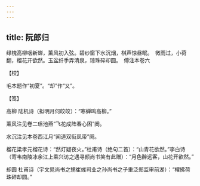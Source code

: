 ```yaml
---
---
---
```

title: 阮郎归
---







绿槐高柳咽新蝉，薰风初入弦。碧纱窗下水沉烟，棋声惊昼眠。　微雨过，小荷翻，榴花开欲然。玉盆纤手弄清泉，琼珠碎却圆。　傅注本卷六





【校】


毛本题作“初夏”。“却”作“又”。





【笺】


高柳 陆机诗（拟明月何皎皎）：“寒蝉鸣高柳。”

薰风注见卷二瑶池燕“飞花成阵春心困”阕。

水沉注见本卷西江月“闻道双衔凤带”阕。

榴花梁孝元榴花诗：“然灯疑夜火。”杜甫诗（绝句二首）：“山青花欲然。”李白诗（寄韦南陵冰余江上乘兴访之遇寻颜尚书笑有此赠）：“月色醉远客，山花开欲然。”

却圆 杜甫诗（宇文晁尚书之甥崔彧司业之孙尚书之子重泛郑监审前湖）：“櫂拂荷珠碎却圆。”